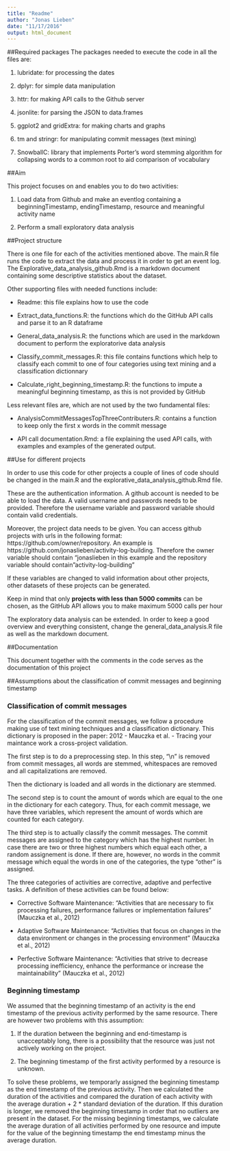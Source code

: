 ```yaml
---
title: "Readme"
author: "Jonas Lieben"
date: "11/17/2016"
output: html_document
---
```


##Required packages
The packages needed to execute the code in all the files are:

1. lubridate: for processing the dates

2. dplyr: for simple data manipulation

3. httr: for making API calls to the Github server

4. jsonlite: for parsing the JSON to data.frames

5. ggplot2 and gridExtra: for making charts and graphs

6. tm and stringr: for manipulating commit messages (text mining)

7. SnowballC: library that implements Porter's word stemming algorithm for collapsing words to a common root to aid comparison of vocabulary

##Aim

This project focuses on and enables you to do two activities:

1. Load data from Github and make an eventlog containing a beginningTimestamp, endingTimestamp, resource and meaningful activity name

2. Perform a small exploratory data analysis

##Project structure

There is one file for each of the activities mentioned above. The main.R file runs the code to extract the data and process it in order to get an event log. The Explorative_data_analysis_github.Rmd is a markdown document containing some descriptive statistics about the dataset.

Other supporting files with needed functions include:

* Readme: this file explains how to use the code

* Extract_data_functions.R: the functions which do the GitHub API calls and parse it to an R dataframe

* General_data_analysis.R: the functions which are used in the markdown document to perform the exploratorive data analysis

* Classify_commit_messages.R: this file contains functions which help to classify each commit to one of four categories using text mining and a classification dictionnary

* Calculate_right_beginning_timestamp.R: the functions to impute a meaningful beginning timestamp, as this is not provided by GitHub

Less relevant files are, which are not used by the two fundamental files: 

* AnalysisCommitMessagesTopThreeContributers.R: contains a function to keep only the first x words in the commit message

* API call documentation.Rmd: a file explaining the used API calls, with examples and examples of the generated output.

##Use for different projects

In order to use this code for other projects a couple of lines of code should be changed in the main.R and the explorative_data_analysis_github.Rmd file. 

These are the authentication information. A github account is needed to be able to load the data. A valid username and passwords needs to be provided. Therefore the username variable and password variable should contain valid credentials.

Moreover, the project data needs to be given. You can access github projects with urls in the following format: https://github.com/owner/repository. An example is https://github.com/jonaslieben/activity-log-building. Therefore the owner variable should contain "jonaslieben in this example and the repository variable should contain "activity-log-building"

If these variables are changed to valid information about other projects, other datasets of these projects can be generated.

Keep in mind that only **projects with less than 5000 commits** can be chosen, as the GitHub API allows you to make maximum 5000 calls per hour

The exploratory data analysis can be extended. In order to keep a good overview and everything consistent, change the general_data_analysis.R file as well as the markdown document.


##Documentation

This document together with the comments in the code serves as the documentation of this project

##Assumptions about the classification of commit messages and beginning timestamp

### Classification of commit messages

For the classification of the commit messages, we follow a procedure making use of text mining techniques and a classification dictionary. This dictionary is proposed in the paper: 2012 - Mauczka et al. - Tracing your maintance work a cross-project validation.

The first step is to do a preprocessing step. In this step, "\\n" is removed from commit messages, all words are stemmed, whitespaces are removed and all capitalizations are removed.

Then the dictionary is loaded and all words in the dictionary are stemmed.

The second step is to count the amount of words which are equal to the one in the dictionary for each category. Thus, for each commit message, we have three variables, which represent the amount of words which are counted for each category.

The third step is to actually classify the commit messages. The commit messages are assigned to the category which has the highest number. In case there are two or three highest numbers which equal each other, a random assignement is done. If there are, however, no words in the commit message which equal the words in one of the categories, the type "other" is assigned.

The three categories of activities are corrective, adaptive and perfective tasks. A definition of these activities can be found below:

- Corrective Software Maintenance: "Activities that are necessary to fix processing failures, performance failures or implementation failures" (Mauczka et al., 2012)

- Adaptive Software Maintenance: "Activities that focus on changes in the data environment or changes in the processing environment" (Mauczka et al., 2012)

- Perfective Software Maintenance: "Activities that strive to decrease processing inefficiency, enhance the performance or increase the maintainability" (Mauczka et al., 2012)

### Beginning timestamp

We assumed that the beginning timestamp of an activity is the end timestamp of the previous activity performed by the same resource. There are however two problems with this assumption: 

1. If the duration between the beginning and end-timestamp is unacceptably long, there is a possibility that the resource was just not actively working on the project.

2. The beginning timestamp of the first activity performed by a resource is unknown.

To solve these problems, we temporarly assigned the beginning timestamp as the end timestamp of the previous activity. Then we calculated the duration of the activities and compared the duration of each activity with the average duration + 2 * standard deviation of the duration. If this duration is longer, we removed the beginning timestamp in order that no outliers are present in the dataset. For the missing beginning timestamps, we calculate the average duration of all activities performed by one resource and impute for the value of the beginning timestamp the end timestamp minus the average duration.

